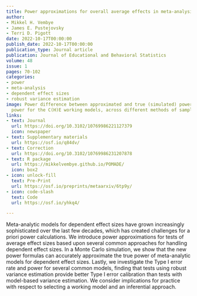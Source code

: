 ```yaml
---
title: Power approximations for overall average effects in meta-analysis of dependent effect sizes
author:
- Mikkel H. Vembye
- James E. Pustejovsky
- Terri D. Pigott
date: 2022-10-17T00:00:00
publish_date: 2022-10-17T00:00:00
publication_type: Journal article
publication: Journal of Educational and Behavioral Statistics
volume: 48
issue: 1
pages: 70-102
categories:
- power
- meta-analysis
- dependent effect sizes
- robust variance estimation
image: Power difference between approximated and true (simulated) power versus approximated
  power for the C(H)E working models, across different methods of sampling study characteristics.
links:
- text: Journal
  url: https://doi.org/10.3102/10769986221127379
  icon: newspaper
- text: Supplementary materials
  url: https://osf.io/q84dv/
- text: Correction
  url: https://doi.org/10.3102/10769986231207878
- text: R package
  url: https://mikkelvembye.github.io/POMADE/
  icon: box2
- icon: unlock-fill
  text: Pre-Print
  url: https://osf.io/preprints/metaarxiv/6tp9y/
- icon: code-slash
  text: Code
  url: https://osf.io/yhkq4/

---
```



Meta-analytic models for dependent effect sizes have grown increasingly sophisticated over the last few decades, which has created challenges for a priori power calculations. We introduce power approximations for tests of average effect sizes based upon several common approaches for handling dependent effect sizes. In a Monte Carlo simulation, we show that the new power formulas can accurately approximate the true power of meta-analytic models for dependent effect sizes. Lastly, we investigate the Type I error rate and power for several common models, finding that tests using robust variance estimation provide better Type I error calibration than tests with model-based variance estimation. We consider implications for practice with respect to selecting a working model and an inferential approach.

